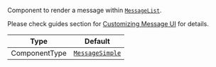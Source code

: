 Component to render a message within [`MessageList`](../../../../ui-components/message_list.mdx).

Please check guides section for [Customizing Message UI](/reactnative/guides/message-customization) for details.

| Type          | Default                                                         |
| ------------- | --------------------------------------------------------------- |
| ComponentType | [`MessageSimple`](../../../../ui-components/message_simple.mdx) |
